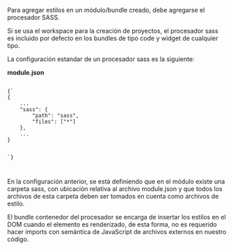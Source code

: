
<Title>Estilos en el módulo</Title>

Para agregar estilos en un módulo/bundle creado, debe agregarse el <Link to="/docs/processors">procesador</Link> SASS.

Si se usa el workspace para la creación de proyectos, el procesador sass es incluido por defecto en los bundles de tipo code y widget de cualquier tipo.

La configuración estandar de un procesador sass es la siguiente:

**module.json**

<Code>
{`
{
    ...
    "sass": {
        "path": "sass",
        "files": ["*"]
    },
    ...
}

`}

</Code>

En la configuración anterior, se está definiendo que en el módulo existe una carpeta sass, con ubicación relativa al archivo module.json y que todos los archivos de esta carpeta deben ser tomados en cuenta como archivos de estilo.

El bundle contenedor del procesador se encarga de insertar los estilos en el DOM cuando el elemento es renderizado, de esta forma, no es requerido hacer imports con semántica de JavaScript de archivos externos en nuestro código.
